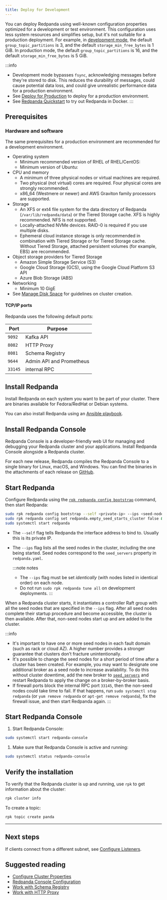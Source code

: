 ```yaml
---
title: Deploy for Development
---
```


<head>
    <meta name="title" content="Deploy for Development | Redpanda Docs"/>
    <meta name="description" content="Steps to deploy a Redpanda sandbox cluster"/>
    <link rel="canonical" href="https://docs.redpanda.com/docs/deploy/deployment-option/self-hosted/manual/production/dev-deployment/" />
</head>


You can deploy Redpanda using well-known configuration properties optimized for a development or test environment. This configuration uses less system resources and simplifies setup, but it's not suitable for a production deployment. For example, in [development mode](../../../../../../reference/rpk/rpk-redpanda/rpk-redpanda-mode/#development-mode), the default `group_topic_partitions` is 3, and the default `storage_min_free_bytes` is 1 GiB. In production mode, the default `group_topic_partitions` is 16, and the default `storage_min_free_bytes` is 5 GiB. 

:::info
- Development mode bypasses `fsync`, acknowledging messages before they're stored to disk. This reduces the durability of messages, could cause potential data loss, and could give unrealistic performance data for a production environment. 
- See [Deploy for Production](../../production/production-deployment) to deploy for a production environment. 
- See [Redpanda Quickstart](../../../../../../get-started/quick-start) to try out Redpanda in Docker. 
:::

## Prerequisites

### Hardware and software

The same prerequisites for a production environment are recommended for a development environment.

- Operating system
  - Minimum recommended version of RHEL of RHEL/CentOS: <Versions name="rhel"/>
  - Minimum version of Ubuntu: <Versions name="ubuntu"/>
- CPU and memory
  - A minimum of three physical nodes or virtual machines are required. 
  - Two physical (not virtual) cores are required. Four physical cores are strongly recommended.
  - x86_64 (Westmere or newer) and AWS Graviton family processors are supported.
- Storage
  - An XFS or ext4 file system for the data directory of Redpanda (`/var/lib/redpanda/data`) or the Tiered Storage cache. XFS is highly recommended. NFS is not supported.
  - Locally-attached NVMe devices. RAID-0 is required if you use multiple disks.
  - Ephemeral cloud instance storage is only recommended in combination with Tiered Storage or for Tiered Storage cache. Without Tiered Storage, attached persistent volumes (for example, EBS) are recommended.
- Object storage providers for Tiered Storage
  - Amazon Simple Storage Service (S3)
  - Google Cloud Storage (GCS), using the Google Cloud Platform S3 API
  - Azure Blob Storage (ABS)
- Networking
  - Minimum 10 GigE
- See [Manage Disk Space](../../../../../../manage/cluster-maintenance/disk-utilization) for guidelines on cluster creation.

#### TCP/IP ports

Redpanda uses the following default ports:

| Port | Purpose |
|---|---|
|`9092`|Kafka API|
|`8082`|HTTP Proxy|
|`8081`|Schema Registry|
|`9644`|Admin API and Prometheus|
|`33145`|internal RPC|


## Install Redpanda

Install Redpanda on each system you want to be part of your cluster. There are binaries available for Fedora/RedHat or Debian systems.

You can also install Redpanda using an [Ansible playbook](../../production/production-deployment-automation).


<!--
[tabs]
=====
Fedora/RedHat::
+
--
[,bash]
----
curl -1sLf 'https://dl.redpanda.com/nzc4ZYQK3WRGd9sy/redpanda/cfg/setup/bash.rpm.sh' | \
sudo -E bash && sudo yum install redpanda -y
----

--
Debian/Ubuntu::
+
--
[,bash]
----
curl -1sLf 'https://dl.redpanda.com/nzc4ZYQK3WRGd9sy/redpanda/cfg/setup/bash.deb.sh' | \
sudo -E bash && sudo apt install redpanda -y
----

--
=====
-->


## Install Redpanda Console

Redpanda Console is a developer-friendly web UI for managing and debugging your Redpanda cluster and your applications. Install Redpanda Console alongside a Redpanda cluster.

For each new release, Redpanda compiles the Redpanda Console to a single binary for Linux, macOS, and Windows. You can find the binaries in the attachments of each release on [GitHub](https://github.com/redpanda-data/console/releases).


<!--
[tabs]
=====
Fedora/RedHat::
+
--
[,bash]
----
curl -1sLf 'https://dl.redpanda.com/nzc4ZYQK3WRGd9sy/redpanda/cfg/setup/bash.rpm.sh' | \
sudo -E bash && sudo yum install redpanda-console -y
----

--
Debian/Ubuntu::
+
--
[,bash]
----
curl -1sLf 'https://dl.redpanda.com/nzc4ZYQK3WRGd9sy/redpanda/cfg/setup/bash.deb.sh' | \
sudo -E bash && sudo apt-get install redpanda-console -y
----

--
=====
-->

## Start Redpanda

Configure Redpanda using the [`rpk redpanda config bootstrap`](../../../../../../reference/rpk/rpk-redpanda/rpk-redpanda-config-bootstrap) command, then start Redpanda: 

```bash
sudo rpk redpanda config bootstrap --self <private-ip> --ips <seed-node-ips> && \
sudo rpk redpanda config set redpanda.empty_seed_starts_cluster false && \
sudo systemctl start redpanda
```

- The `--self` flag tells Redpanda the interface address to bind to. Usually this is its private IP.
- The `--ips` flag lists all the seed nodes in the cluster, including the one being started. Seed nodes correspond to the `seed_servers` property in `redpanda.yaml`. 

  :::note notes
  - The `--ips` flag must be set *identically* (with nodes listed in identical order) on each node.
  - Do not run `sudo rpk redpanda tune all` on development deployments.
  :::

When a Redpanda cluster starts, it instantiates a controller Raft group with all the seed nodes that are specified in the `--ips` flag. After all seed nodes complete their startup procedure and become accessible, the cluster is then available. After that, non-seed nodes start up and are added to the cluster.

:::info
- It's important to have one or more seed nodes in each fault domain (such as rack or cloud AZ). A higher number provides a stronger guarantee that clusters don’t fracture unintentionally.
- It's possible to change the seed nodes for a short period of time after a cluster has been created. For example, you may want to designate one additional broker as a seed node to increase availability. To do this without cluster downtime, add the new broker to [`seed_servers`](../../../../../../reference/node-properties/) and restart Redpanda to apply the change on a broker-by-broker basis.
- If firewall ports block the internal RPC port `33145`, then the non-seed nodes could take time to fail. If that happens, run `sudo systemctl stop redpanda` (or `yum remove redpanda` or `apt-get remove redpanda`), fix the firewall issue, and then start Redpanda again.
:::

## Start Redpanda Console

1. Start Redpanda Console:

  ```bash
  sudo systemctl start redpanda-console
  ```

1. Make sure that Redpanda Console is active and running:

  ```bash
  sudo systemctl status redpanda-console
  ```

## Verify the installation

To verify that the Redpanda cluster is up and running, use `rpk` to get information about the cluster:

```bash
rpk cluster info
```


To create a topic:

```bash
rpk topic create panda
```

---

## Next steps

If clients connect from a different subnet, see [Configure Listeners](../../../../../../manage/security/listener-configuration).

## Suggested reading

- [Configure Cluster Properties](../../../../../../manage/cluster-maintenance/cluster-property-configuration)
- [Redpanda Console Configuration](../../../../../../reference/console/config)
- [Work with Schema Registry](../../../../../../manage/schema-registry)
- [Work with HTTP Proxy](../../../../../../develop/http-proxy)

